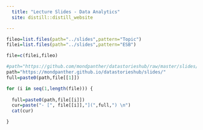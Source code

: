 ```yaml
---
  title: "Lecture Slides - Data Analytics" 
  site: distill::distill_website

---
```




```r

fileo=list.files(path="../slides",pattern="Topic")
filei=list.files(path="../slides",pattern="ESB")

file=c(filei,fileo)

#path="https://github.com/mondpanther/datastorieshub/raw/master/slides/"
path="https://mondpanther.github.io/datastorieshub/slides/"
full=paste0(path,file[[1]])


```

```r

for (i in seq(1,length(file))) {
  
  full=paste0(path,file[[i]])
  cur=paste("- [", file[[i]],"](",full,") \n")
  cat(cur)

}
```
